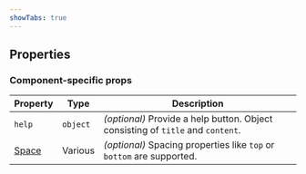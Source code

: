 ```yaml
---
showTabs: true
---
```



## Properties

### Component-specific props

| Property                                | Type     | Description                                                                     |
| --------------------------------------- | -------- | ------------------------------------------------------------------------------- |
| `help`                                  | `object` | _(optional)_ Provide a help button. Object consisting of `title` and `content`. |
| [Space](/uilib/layout/space/properties) | Various  | _(optional)_ Spacing properties like `top` or `bottom` are supported.           |

<DataValueReadwriteProperties type="string" />
